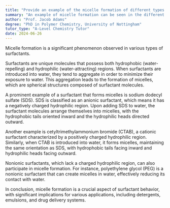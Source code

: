 ```yaml
---
title: "Provide an example of the micelle formation of different types of surfactants"
summary: "An example of micelle formation can be seen in the different types of surfactants."
author: "Prof. Jacob Adams"
degree: "PhD in Polymer Chemistry, University of Nottingham"
tutor_type: "A-Level Chemistry Tutor"
date: 2024-06-26
---
```


Micelle formation is a significant phenomenon observed in various types of surfactants.

Surfactants are unique molecules that possess both hydrophobic (water-repelling) and hydrophilic (water-attracting) regions. When surfactants are introduced into water, they tend to aggregate in order to minimize their exposure to water. This aggregation leads to the formation of micelles, which are spherical structures composed of surfactant molecules.

A prominent example of a surfactant that forms micelles is sodium dodecyl sulfate (SDS). SDS is classified as an anionic surfactant, which means it has a negatively charged hydrophilic region. Upon adding SDS to water, the surfactant molecules arrange themselves into micelles, with the hydrophobic tails oriented inward and the hydrophilic heads directed outward.

Another example is cetyltrimethylammonium bromide (CTAB), a cationic surfactant characterized by a positively charged hydrophilic region. Similarly, when CTAB is introduced into water, it forms micelles, maintaining the same orientation as SDS, with hydrophobic tails facing inward and hydrophilic heads facing outward.

Nonionic surfactants, which lack a charged hydrophilic region, can also participate in micelle formation. For instance, polyethylene glycol (PEG) is a nonionic surfactant that can create micelles in water, effectively reducing its contact with water.

In conclusion, micelle formation is a crucial aspect of surfactant behavior, with significant implications for various applications, including detergents, emulsions, and drug delivery systems.
    